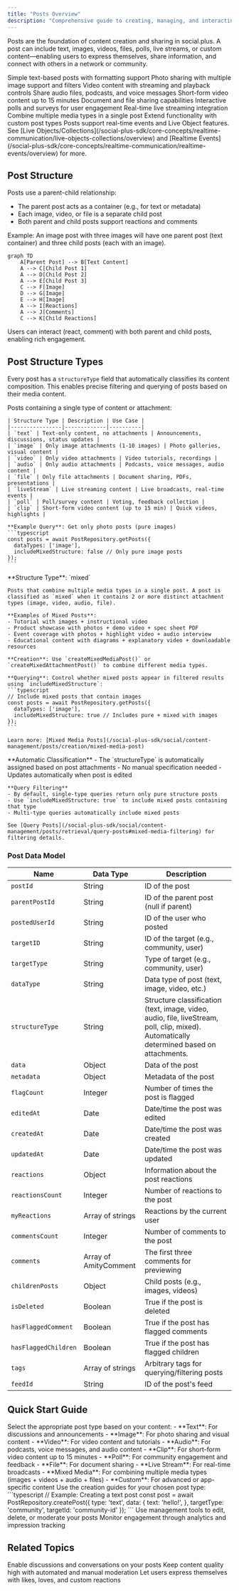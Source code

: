 ```yaml
---
title: "Posts Overview"
description: "Comprehensive guide to creating, managing, and interacting with posts in your social platform."
---
```


Posts are the foundation of content creation and sharing in social.plus. A post can include text, images, videos, files, polls, live streams, or custom content—enabling users to express themselves, share information, and connect with others in a network or community.

<CardGroup cols={2}>
  <Card title="Text Posts" icon="text-size" href="./creation/text-post">
    Simple text-based posts with formatting support
  </Card>
  <Card title="Image Posts" icon="image" href="./creation/image-post">
    Photo sharing with multiple image support and filters
  </Card>
  <Card title="Video Posts" icon="video" href="./creation/video-post">
    Video content with streaming and playback controls
  </Card>
  <Card title="Audio Posts" icon="file-audio" href="./creation/audio-post">
    Share audio files, podcasts, and voice messages
  </Card>
  <Card title="Clip Posts" icon="play" href="./creation/clip-post">
    Short-form video content up to 15 minutes
  </Card>
  <Card
    title="File Posts"
    icon="paperclip-vertical"
    href="./creation/file-post"
  >
    Document and file sharing capabilities
  </Card>
  <Card title="Poll Posts" icon="chart-bar" href="./creation/poll-post">
    Interactive polls and surveys for user engagement
  </Card>
  <Card
    title="Live Stream Posts"
    icon="circle-video"
    href="./creation/live-stream-post"
  >
    Real-time live streaming integration
  </Card>
  <Card title="Mixed Media Posts" icon="layer-group" href="./creation/mixed-media-post">
    Combine multiple media types in a single post
  </Card>
  <Card title="Custom Posts" icon="puzzle-piece" href="./creation/custom-post">
    Extend functionality with custom post types
  </Card>
</CardGroup>

<Info>
  Posts support real-time events and Live Object features. See [Live
  Objects/Collections](/social-plus-sdk/core-concepts/realtime-communication/live-objects-collections/overview)
  and [Realtime
  Events](/social-plus-sdk/core-concepts/realtime-communication/realtime-events/overview)
  for more.
</Info>

## Post Structure

Posts use a parent-child relationship:

- The parent post acts as a container (e.g., for text or metadata)
- Each image, video, or file is a separate child post
- Both parent and child posts support reactions and comments

Example: An image post with three images will have one parent post (text container) and three child posts (each with an image).

```mermaid
graph TD
    A[Parent Post] --> B[Text Content]
    A --> C[Child Post 1]
    A --> D[Child Post 2]
    A --> E[Child Post 3]
    C --> F[Image]
    D --> G[Image]
    E --> H[Image]
    A --> I[Reactions]
    A --> J[Comments]
    C --> K[Child Reactions]
```

<Info>
  Users can interact (react, comment) with both parent and child posts, enabling
  rich engagement.
</Info>

## Post Structure Types

Every post has a `structureType` field that automatically classifies its content composition. This enables precise filtering and querying of posts based on their media content.

<AccordionGroup>
  <Accordion title="Pure Structure Types" icon="file">
    Posts containing a single type of content or attachment:
    
    | Structure Type | Description | Use Case |
    |----------------|-------------|----------|
    | `text` | Text-only content, no attachments | Announcements, discussions, status updates |
    | `image` | Only image attachments (1-10 images) | Photo galleries, visual content |
    | `video` | Only video attachments | Video tutorials, recordings |
    | `audio` | Only audio attachments | Podcasts, voice messages, audio content |
    | `file` | Only file attachments | Document sharing, PDFs, presentations |
    | `liveStream` | Live streaming content | Live broadcasts, real-time events |
    | `poll` | Poll/survey content | Voting, feedback collection |
    | `clip` | Short-form video content (up to 15 min) | Quick videos, highlights |
    
    **Example Query**: Get only photo posts (pure images)
    ```typescript
    const posts = await PostRepository.getPosts({
      dataTypes: ['image'],
      includeMixedStructure: false // Only pure image posts
    });
    ```
  </Accordion>
  
  <Accordion title="Mixed Structure Type" icon="layer-group">
    **Structure Type**: `mixed`
    
    Posts that combine multiple media types in a single post. A post is classified as `mixed` when it contains 2 or more distinct attachment types (image, video, audio, file).
    
    **Examples of Mixed Posts**:
    - Tutorial with images + instructional video
    - Product showcase with photos + demo video + spec sheet PDF
    - Event coverage with photos + highlight video + audio interview
    - Educational content with diagrams + explanatory video + downloadable resources
    
    **Creation**: Use `createMixedMediaPost()` or `createMixedAttachmentPost()` to combine different media types.
    
    **Querying**: Control whether mixed posts appear in filtered results using `includeMixedStructure`:
    ```typescript
    // Include mixed posts that contain images
    const posts = await PostRepository.getPosts({
      dataTypes: ['image'],
      includeMixedStructure: true // Includes pure + mixed with images
    });
    ```
    
    Learn more: [Mixed Media Posts](/social-plus-sdk/social/content-management/posts/creation/mixed-media-post)
  </Accordion>
  
  <Accordion title="Structure Type Behavior" icon="info-circle">
    **Automatic Classification**
    - The `structureType` is automatically assigned based on post attachments
    - No manual specification needed
    - Updates automatically when post is edited
    
    **Query Filtering**
    - By default, single-type queries return only pure structure posts
    - Use `includeMixedStructure: true` to include mixed posts containing that type
    - Multi-type queries automatically include mixed posts
    
    See [Query Posts](/social-plus-sdk/social/content-management/posts/retrieval/query-posts#mixed-media-filtering) for filtering details.
  </Accordion>
</AccordionGroup>


### Post Data Model

| Name                 | Data Type             | Description                                  |
| -------------------- | --------------------- | -------------------------------------------- |
| `postId`             | String                | ID of the post                               |
| `parentPostId`       | String                | ID of the parent post (null if parent)       |
| `postedUserId`       | String                | ID of the user who posted                    |
| `targetID`           | String                | ID of the target (e.g., community, user)     |
| `targetType`         | String                | Type of target (e.g., community, user)       |
| `dataType`           | String                | Data type of post (text, image, video, etc.) |
| `structureType`      | String                | Structure classification (text, image, video, audio, file, liveStream, poll, clip, mixed). Automatically determined based on attachments. |
| `data`               | Object                | Data of the post                             |
| `metadata`           | Object                | Metadata of the post                         |
| `flagCount`          | Integer               | Number of times the post is flagged          |
| `editedAt`           | Date                  | Date/time the post was edited                |
| `createdAt`          | Date                  | Date/time the post was created               |
| `updatedAt`          | Date                  | Date/time the post was updated               |
| `reactions`          | Object                | Information about the post reactions         |
| `reactionsCount`     | Integer               | Number of reactions to the post              |
| `myReactions`        | Array of strings      | Reactions by the current user                |
| `commentsCount`      | Integer               | Number of comments to the post               |
| `comments`           | Array of AmityComment | The first three comments for previewing      |
| `childrenPosts`      | Object                | Child posts (e.g., images, videos)           |
| `isDeleted`          | Boolean               | True if the post is deleted                  |
| `hasFlaggedComment`  | Boolean               | True if the post has flagged comments        |
| `hasFlaggedChildren` | Boolean               | True if the post has flagged children        |
| `tags`               | Array of strings      | Arbitrary tags for querying/filtering posts  |
| `feedId`             | String                | ID of the post's feed                        |

## Quick Start Guide

<Steps>
  <Step title="Choose Post Type">
    Select the appropriate post type based on your content:
    - **Text**: For discussions and announcements
    - **Image**: For photo sharing and visual content
    - **Video**: For video content and tutorials
    - **Audio**: For podcasts, voice messages, and audio content
    - **Clip**: For short-form video content up to 15 minutes
    - **Poll**: For community engagement and feedback
    - **File**: For document sharing
    - **Live Stream**: For real-time broadcasts
    - **Mixed Media**: For combining multiple media types (images + videos + audio + files)
    - **Custom**: For advanced or app-specific content
  </Step>
  <Step title="Create Content">
    Use the creation guides for your chosen post type:
    ```typescript
    // Example: Creating a text post
    const post = await PostRepository.createPost({
      type: 'text',
      data: {
      text: 'hello!',
      },
      targetType: 'community',
      targetId: 'community-id'
    });
    ```
  </Step>
  <Step title="Manage Post">
    Use management tools to edit, delete, or moderate your posts
  </Step>
  <Step title="Track Performance">
    Monitor engagement through analytics and impression tracking
  </Step>
</Steps>

## Related Topics

<CardGroup cols={3}>
  <Card title="Comments" href="../comments/overview" icon="message">
    Enable discussions and conversations on your posts
  </Card>
  <Card title="Moderation" href="../moderation/overview" icon="shield">
    Keep content quality high with automated and manual moderation
  </Card>
  <Card
    title="Reactions"
    href="/social-plus-sdk/social/reactions/README"
    icon="heart"
  >
    Let users express themselves with likes, loves, and custom reactions
  </Card>
</CardGroup>
